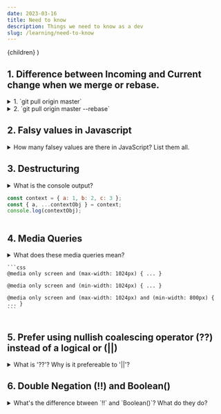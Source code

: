```yaml
---
date: 2023-03-16
title: Need to know
description: Things we need to know as a dev
slug: /learning/need-to-know
---
```



  <PostLayout pageContext={pageContext}>{children}</PostLayout>
)

## 1. Difference between Incoming and Current change when we merge or rebase.

<details>
<summary>
1. `git pull origin master`
</summary>

_Current changes_

Changes on your current feature branch.

_Incoming changes_

Changes you are pulling from i.e the master branch

</details>

<details>

<summary>2. `git pull origin master --rebase`</summary>
During rebase your feature branch changes are applied on top of the commits that
are already there in master branch.

_Current changes_

Changes on the master branch.

_Incoming changes_

Changes on the feature branch.

</details>

## 2. Falsy values in Javascript

<details>
<summary>
  How many falsey values are there in JavaScript? List them all.
</summary>

There are 6 falsey values in JavaScript: `undefined`, `null`, `NaN`, `0` and `""` (empty string) and `false`.

</details>

## 3. Destructuring

<details>
<summary>
  What is the console output?

```JavaScript
const context = { a: 1, b: 2, c: 3 };
const { a, ...contextObj } = context;
console.log(contextObj);
```

</summary>

We can destucture an object with selected values and return the rest with a named object.
`contextObj` will be `{ b: 2, c: 3 }`

</details>

## 4. Media Queries

<details>
  <summary>
    What does these media queries mean?

    ```css
    @media only screen and (max-width: 1024px) { ... }

    @media only screen and (min-width: 1024px) { ... }

    @media only screen and (max-width: 1024px) and (min-width: 800px) { ... }
    ```

  </summary>

max-width: less than or equal to 1024px then do ...

  <br />
  min-width: greater than or equal to 1024px, then do ...
  <br />
  combined: between 800 and 1024px
  <br />
</details>

## 5. Prefer using nullish coalescing operator (??) instead of a logical or (||)

<details>
  <summary>
    What is '??'? Why is it prefereable to '||'?
  </summary>

The nullish coalescing operator ?? allows providing a default value when dealing with null or undefined. It only coalesces when the original value is null or undefined. Therefore, it is safer and shorter than relying upon chaining logical || expressions or testing against null or undefined explicitly.

  <br />
  This rule reports when disjunctions (||) and conditionals (?) can be safely replaced with coalescing (??).
  <br />
  The TSConfig needs to set strictNullChecks to true for the rule to work properly.
  <br />
</details>

## 6. Double Negation (!!) and Boolean()

<details>
  <summary>
    What's the difference btween `!!` and `Boolean()`? What do they do?
  </summary>
  They are functionally equivalent. Both converts a value to a boolean based on its
  truthiness.
  <br />
  All falsy values (null, undefined, 0, NaN, false, and "") will be converted to
  false. All truthy values to true.
  <br />
</details>

